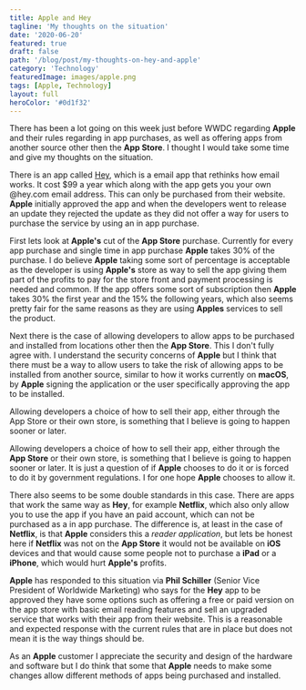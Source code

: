 ```yaml
---
title: Apple and Hey
tagline: 'My thoughts on the situation'
date: '2020-06-20'
featured: true
draft: false
path: '/blog/post/my-thoughts-on-hey-and-apple'
category: 'Technology'
featuredImage: images/apple.png
tags: [Apple, Technology]
layout: full
heroColor: '#0d1f32'
---
```



There has been a lot going on this week just before WWDC regarding **Apple** and their rules regarding in app purchases, as well as offering apps from another source other then the **App Store**. I thought I would take some time and give my thoughts on the situation.

There is an app called [Hey](https://hey.com/), which is a email app that rethinks how email works. It cost $99 a year which along with the app gets you your own @hey.com email address. This can only be purchased from their website. **Apple** initially approved the app and when the developers went to release an update they rejected the update as they did not offer a way for users to purchase the service by using an in app purchase.

First lets look at **Apple's** cut of the **App Store** purchase.  Currently for every app purchase and single time in app purchase **Apple** takes 30% of the purchase.  I do believe **Apple** taking some sort of percentage is acceptable as the developer is using **Apple's** store as way to sell the app giving them part of the profits to pay for the store front and payment processing is needed and common. If the app offers some sort of subscription then **Apple** takes 30% the first year and the 15% the following years, which also seems pretty fair for the same reasons as they are using **Apples** services to sell the product.

Next there is the case of allowing developers to allow apps to be purchased and installed from locations other then the **App Store**. This I don't fully agree with.  I understand the security concerns of **Apple** but I think that there must be a way to allow users to take the risk of allowing apps to be installed from another source, similar to how it works currently on **macOS**, by **Apple** signing the application or the user specifically approving the app to be installed.  

   <PullQuote>Allowing developers a choice of how to sell their app, either through the App Store or their own store, is something that I believe is going to happen sooner or later.</PullQuote>

Allowing developers a choice of how to sell their app, either through the **App Store** or their own store, is something that I believe is going to happen sooner or later.  It is just a question of if **Apple** chooses to do it or is forced to do it by government regulations. I for one hope **Apple** chooses to allow it.

There also seems to be some double standards in this case.  There are apps that work the same way as **Hey**, for example **Netflix**, which also only allow you to use the app if you have an paid account, which can not be purchased as a in app purchase.  The difference is, at least in the case of **Netflix**, is that **Apple** considers this a *reader application*, but lets be honest here if **Netflix** was not on the **App Store** it would not be available on **iOS** devices and that would cause some people not to purchase a **iPad** or a **iPhone**, which would hurt **Apple's** profits.

**Apple** has responded to this situation via **Phil Schiller** (Senior Vice President of Worldwide Marketing) who says for the **Hey** app to be approved they have some options such as offering a free or paid version on the app store with basic email reading features and sell an upgraded service that works with their app from their website. This is a reasonable and expected response with the current rules that are in place but does not mean it is the way things should be.

As an **Apple** customer I appreciate the security and design of the hardware and software but I do think that some that **Apple** needs to make some changes allow different methods of apps being purchased and installed.

<BuyMeACoffeeWidget />